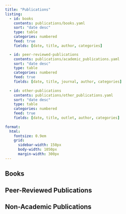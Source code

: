 ```yaml
---
title: "Publications"
listing:
  - id: books
    contents: publications/books.yaml
    sort: "date desc"
    type: table
    categories: numbered
    feed: true
    fields: [date, title, author, categories]

  - id: peer-reviewed-publications
    contents: publications/academic_publications.yaml
    sort: "date desc"
    type: table
    categories: numbered
    feed: true
    fields: [date, title, journal, author, categories]
    
  - id: other-publications
    contents: publications/other_publications.yaml
    sort: "date desc"
    type: table
    categories: numbered
    feed: true
    fields: [date, title, outlet, author, categories]
      
format:
  html:
    fontsize: 0.9em
    grid:
      sidebar-width: 150px
      body-width: 1050px
      margin-width: 300px
---
```


## Books

:::{#books}
:::

## Peer-Reviewed Publications

:::{#peer-reviewed-publications}
:::

## Non-Academic Publications

:::{#other-publications}
:::

